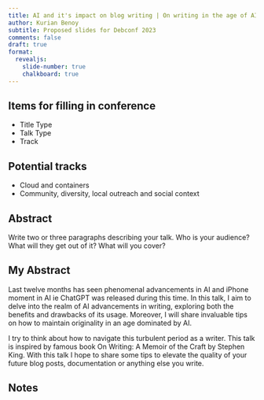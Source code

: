 ```yaml
---
title: AI and it's impact on blog writing | On writing in the age of AI
author: Kurian Benoy
subtitle: Proposed slides for Debconf 2023
comments: false
draft: true
format:
  revealjs:
    slide-number: true
    chalkboard: true
---
```


## Items for filling in conference

- Title Type
- Talk Type
- Track

## Potential tracks

- Cloud and containers
- Community, diversity, local outreach and social context

## Abstract

Write two or three paragraphs describing your talk. Who is your audience? What will they get out of it? What will you cover?

## My Abstract

Last twelve months has seen phenomenal advancements in AI and iPhone moment in AI ie ChatGPT was released during this time. In this talk, I aim to delve into the realm of AI advancements in writing, exploring both the benefits and drawbacks of its usage. Moreover, I will share invaluable tips on how to maintain originality in an age dominated by AI.

I try to think about how to navigate this turbulent period as a writer. This talk is inspired by famous book On Writing: A Memoir of the Craft by Stephen King. With this talk I hope to share some tips to elevate the quality of your future blog posts, documentation or anything else you write.

## Notes
